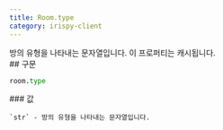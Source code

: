 ```yaml
---
title: Room.type
category: irispy-client
---
```


<Section>
  방의 유형을 나타내는 문자열입니다. 이 프로퍼티는 캐시됩니다.
</Section>
<Section>
  ## 구문

  ~~~py
  room.type
  ~~~

  <Section>
    ### 값

    `str` - 방의 유형을 나타내는 문자열입니다.
  </Section>
</Section>
